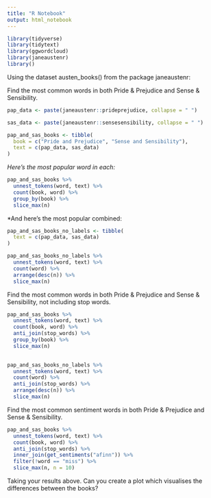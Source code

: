 ```yaml
---
title: "R Notebook"
output: html_notebook
---
```



```r
library(tidyverse)
library(tidytext)
library(ggwordcloud)
library(janeaustenr)
library()


```

Using the dataset austen_books() from the package janeaustenr:

Find the most common words in both Pride & Prejudice and Sense & Sensibility.

```r
pap_data <- paste(janeaustenr::prideprejudice, collapse = " ")

sas_data <- paste(janeaustenr::sensesensibility, collapse = " ")
```


```r
pap_and_sas_books <- tibble(
  book = c("Pride and Prejudice", "Sense and Sensibility"),
  text = c(pap_data, sas_data)
)
```

*Here's the most popular word in each:*

```r
pap_and_sas_books %>% 
  unnest_tokens(word, text) %>%
  count(book, word) %>% 
  group_by(book) %>% 
  slice_max(n)
```
*And here's the most popular combined:

```r
pap_and_sas_books_no_labels <- tibble(
  text = c(pap_data, sas_data)
)
```

```r
pap_and_sas_books_no_labels %>% 
  unnest_tokens(word, text) %>%
  count(word) %>% 
  arrange(desc(n)) %>% 
  slice_max(n)
```


Find the most common words in both Pride & Prejudice and Sense & Sensibility, not including stop words.

```r
pap_and_sas_books %>% 
  unnest_tokens(word, text) %>%
  count(book, word) %>% 
  anti_join(stop_words) %>% 
  group_by(book) %>% 
  slice_max(n)
  
```

```r
pap_and_sas_books_no_labels %>% 
  unnest_tokens(word, text) %>%
  count(word) %>%
  anti_join(stop_words) %>% 
  arrange(desc(n)) %>% 
  slice_max(n)
```


Find the most common sentiment words in both Pride & Prejudice and Sense & Sensibility.

```r
pap_and_sas_books %>% 
  unnest_tokens(word, text) %>%
  count(book, word) %>% 
  anti_join(stop_words) %>% 
  inner_join(get_sentiments("afinn")) %>% 
  filter(!word == "miss") %>% 
  slice_max(n, n = 10)

```


Taking your results above. Can you create a plot which visualises the differences between the books?

